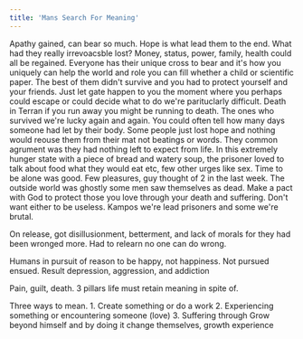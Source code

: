 ```yaml
---
title: 'Mans Search For Meaning'
---
```


Apathy gained, can bear so much. Hope is what lead them to the end. What had they really irrevoacsble lost? Money, status, power, family, health could all be regained. Everyone has their unique cross to bear and it's how you uniquely can help the world and role you can fill whether a child or scientific paper. The best of them didn't survive and you had to protect yourself and your friends. Just let gate happen to you the moment where you perhaps could escape or could decide what to do we're parituclarly difficult. Death in Terran if you run away you might be running to death. The ones who survived we're lucky again and again. You could often tell how many days someone had let by their body. Some people just lost hope and nothing would reouse them from their mat not beatings or words. They common agrument was they had nothing left to expect from life. In this extremely hunger state with a piece of bread and watery soup, the prisoner loved to talk about food what they would eat etc, few other urges like sex. Time to be alone was good. Few pleasures, guy thought of 2 in the last week. The outside world was ghostly some men saw themselves as dead. Make a pact with God to protect those you love through your death and suffering. Don't want either to be useless. Kampos we're lead prisoners and some we're brutal.

On release, got disillusionment, betterment, and lack of morals for they had been wronged more. Had to relearn no one can do wrong.

Humans in pursuit of reason to be happy, not happiness. Not pursued ensued. Result depression, aggression, and addiction

Pain, guilt, death. 3 pillars life must retain meaning in spite of.

Three ways to mean. 1. Create something or do a work 2. Experiencing something or encountering someone (love) 3. Suffering through Grow beyond himself and by doing it change themselves, growth experience